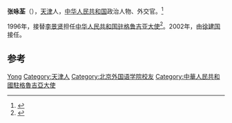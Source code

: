 {{update|time=2015-04-24T14:40:08+00:00}}
'''张咏荃'''（{{bd|1940年|}}），[[天津|天津]]人，[[中华人民共和国|中华人民共和国]]政治人物、外交官。<ref>{{Cite web|title=中国驻格鲁吉亚大使张咏荃简介及签名封 - 美丽的神话|url=http://www.wjfno1.com/html/report/8071-1.htm|accessdate=2019-09-01|work=www.wjfno1.com|archive-date=2019-09-01|archive-url=https://web.archive.org/web/20190901142513/http://www.wjfno1.com/html/report/8071-1.htm|dead-url=no}}</ref>

1996年，接替[[李景贤|李景贤]]担任[[中国驻格鲁吉亚大使列表|中华人民共和国驻格鲁吉亚大使]]<ref>{{cite web|author=中华人民共和国外交部|title=中国驻格鲁吉亚历任大使|url=http://www.mfa.gov.cn/chn/pds/ziliao/wjrw/2167/2171/t9226.htm|publisher=中华人民共和国外交部|accessdate=2012-03-03}}</ref>。2002年，由[[徐建国_(1955年)|徐建国]]接任。

== 参考 ==
{{reflist}}

{{start box}}
{{s-dip}}
{{succession box|[[李景贤|李景贤]]|[[徐建国_(1955年)|徐建國]]|[[中国驻格鲁吉亚大使列表|中华人民共和国驻格鲁吉亚大使]]|1996年12月-2002年2月}}
{{end box}}
{{中国政治人物小作品}}

{{Authority control}}
{{DEFAULTSORT:Zhang张}}
[[Category:张姓|Yong]]
[[Category:天津人|Category:天津人]]
[[Category:北京外国语学院校友|Category:北京外国语学院校友]]
[[Category:中華人民共和國駐格魯吉亞大使|Category:中華人民共和國駐格魯吉亞大使]]